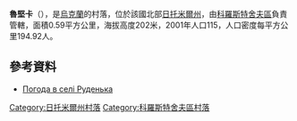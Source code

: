 {{coord|50|20|26|N|28|50|58|E|scale:30000|display=title}}

'''魯堅卡'''（{{lang-uk|Руденька}}），是[[烏克蘭|烏克蘭]]的村落，位於該國北部[[日托米爾州|日托米爾州]]，由[[科羅斯特舍夫區|科羅斯特舍夫區]]負責管轄，面積0.59平方公里，海拔高度202米，2001年人口115，人口密度每平方公里194.92人。

==參考資料==
* [http://weather.in.ua/ua/zhitomirskaja/22864 Погода в селі Руденька] {{Wayback|url=http://weather.in.ua/ua/zhitomirskaja/22864 |date=20160305102303 }}

{{DEFAULTSORT:Руденька}}
[[Category:日托米爾州村落|Category:日托米爾州村落]]
[[Category:科羅斯特舍夫區村落|Category:科羅斯特舍夫區村落]]


{{Zhytomyr-geo-stub}}